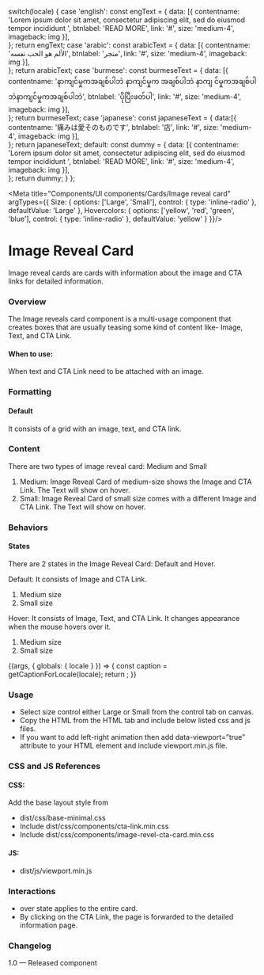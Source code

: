 
  switch(locale) {
    case 'english': const engText = {
      data: [{
        contentname: 'Lorem ipsum dolor sit amet, consectetur adipiscing elit, sed do eiusmod tempor incididunt ',
        btnlabel: 'READ MORE',
        link: '#',
        size: 'medium-4',
        imageback: img
      }],      
    }; return engText;
    case 'arabic': const arabicText = {
      data: [{
        contentname: 'الألم هو الحب نفسه', 
        btnlabel: 'متجر',
        link: '#',
        size: 'medium-4',
        imageback: img
      }],      
    }; return arabicText;
    case 'burmese': const burmeseText = {
      data: [{
        contentname: 'နာကျင်မှုကအချစ်ပါဘဲ နာကျင်မှုက အချစ်ပါဘဲ နာကျ င်မှုကအချစ်ပါဘဲနာကျင်မှုကအချစ်ပါဘဲ', 
        btnlabel: 'ပိုပြီးဖတ်ပါ',
        link: '#',
        size: 'medium-4',
        imageback: img
      }],      
    }; return burmeseText;
    case 'japanese': const japaneseText = {
      data:[{
        contentname: '痛みは愛そのものです', 
        btnlabel: '店',
        link: '#',
        size: 'medium-4',
        imageback: img
      }],      
    }; return japaneseText;
    default:
      const dummy =  {
        data: [{
          contentname: 'Lorem ipsum dolor sit amet, consectetur adipiscing elit, sed do eiusmod tempor incididunt ', 
          btnlabel: 'READ MORE',
          link: '#',
          size: 'medium-4',
          imageback: img
        }],        
      };
    return dummy;
  }
};


<Meta title="Components/UI components/Cards/Image reveal card" argTypes={{
  Size: {
    options: ['Large', 'Small'],
    control: { type: 'inline-radio' },
    defaultValue: 'Large'
  },
  Hovercolors: {
    options: ['yellow', 'red', 'green', 'blue'],
    control: { type: 'inline-radio' },
    defaultValue: 'yellow'
  }
}}/>

# Image Reveal Card

Image reveal cards are cards with information about the image and CTA links for detailed information.

### Overview
The Image reveals card component is a multi-usage component that creates boxes that are usually teasing some kind of content like- Image, Text, and CTA Link. 

#### When to use:

When text and CTA Link need to be attached with an image.

### Formatting

#### Default
It consists of a grid with an image, text, and CTA link.

### Content
There are two types of image reveal card: Medium and Small
1. Medium: Image Reveal Card of medium-size shows the Image and CTA Link. The Text will show on hover.
2. Small: Image Reveal Card of small size comes with a different Image and CTA Link. The Text will show on hover.
 
### Behaviors

#### States 
There are 2 states in the Image Reveal Card: Default and Hover.

Default: It consists of Image and CTA Link.
1. Medium size
2. Small size

Hover: It consists of Image, Text, and CTA Link. It changes appearance when the mouse hovers over it.
1. Medium size
2. Small size

<Canvas>
<Story name="Image reveal card">
  {(args, { globals: { locale } }) => {
    const caption = getCaptionForLocale(locale);
    return <ImageRevelCard data={caption.data} {...args}> </ImageRevelCard>;
  }}
</Story>
</Canvas>

### Usage
- Select size control either Large or Small from the control tab on canvas.
- Copy the HTML from the HTML tab and include below listed css and js files.
- If you want to add left-right animation then add data-viewport=”true” attribute to your HTML element and include viewport.min.js file.

### CSS and JS References

#### CSS:
Add the base layout style from 

- dist/css/base-minimal.css
- Include dist/css/components/cta-link.min.css
- Include dist/css/components/image-revel-cta-card.min.css

#### JS:
- dist/js/viewport.min.js

### Interactions
- over state applies to the entire card.
- By clicking on the CTA Link, the page is forwarded to the detailed information page.

### Changelog
1.0 — Released component
